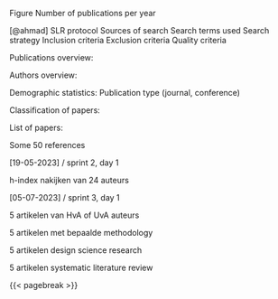 

Figure Number of publications per year

[@ahmad]
SLR protocol
Sources of search
Search terms used
Search strategy
Inclusion criteria
Exclusion criteria
Quality criteria


Publications overview:

Authors overview:

Demographic statistics: 
Publication type (journal, conference)

Classification of papers:

List of papers:


Some 50 references

[19-05-2023] / sprint 2, day 1

h-index nakijken van 24 auteurs

[05-07-2023] / sprint 3, day 1

5 artikelen van HvA of UvA auteurs

5 artikelen met bepaalde methodology

5 artikelen design science research

5 artikelen systematic literature review


{{< pagebreak >}}
